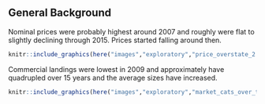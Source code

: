 
## General Background

Nominal prices were probably highest around 2007 and roughly were flat to slightly declining through 2015. Prices started falling around then. 


```r
knitr::include_graphics(here("images","exploratory","price_overstate_2.png"))
```


Commercial landings were lowest in 2009 and approximately have quadrupled over 15 years and the average sizes have increased.


```r
knitr::include_graphics(here("images","exploratory","market_cats_over_time.png"))
```
